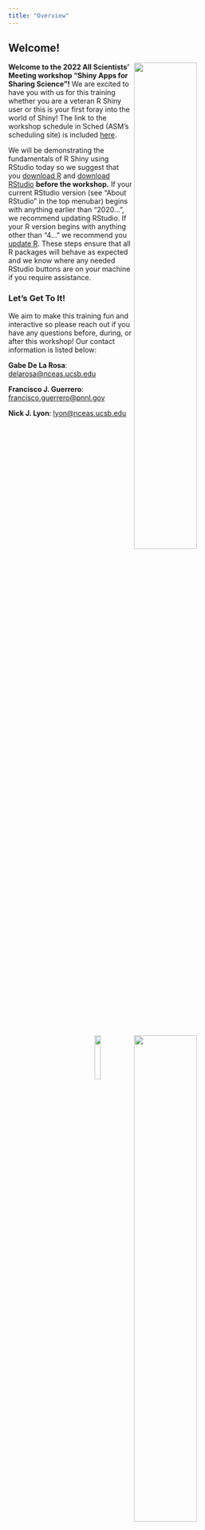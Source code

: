 ```yaml
---
title: "Overview"
---
```


## Welcome!

<img src="images/lter-logo-wide.png" align="right" width="50%"/>

<img src="images/nceas-logo-wide.png" align="right" width="50%"/>

**Welcome to the 2022 All Scientists' Meeting workshop "Shiny Apps for Sharing Science"!** We are excited to have you with us for this training whether you are a veteran R Shiny user or this is your first foray into the world of Shiny! The link to the workshop schedule in Sched (ASM's scheduling site) is included [here](https://2022lterasm.sched.com/event/13kyO/22x053-shiny-app-for-sharing-science).

<img src="images/r-shiny-hex.png" align="right" width="15%"/>

We will be demonstrating the fundamentals of R Shiny using RStudio today so we suggest that you [download R](https://www.r-project.org/) and [download RStudio](https://www.rstudio.com/products/rstudio/download/) **before the workshop.** If your current RStudio version (see "About RStudio" in the top menubar) begins with anything earlier than "2020...", we recommend updating RStudio. If your R version begins with anything other than "4..." we recommend you [update R](https://www.r-project.org/). These steps ensure that all R packages will behave as expected and we know where any needed RStudio buttons are on your machine if you require assistance.

### Let's Get To It!

We aim to make this training fun and interactive so please reach out if you have any questions before, during, or after this workshop! Our contact information is listed below:

**Gabe De La Rosa**: [delarosa\@nceas.ucsb.edu](mailto:delarosa@nceas.ucsb.edu){.email}

**Francisco J. Guerrero**: [francisco.guerrero\@pnnl.gov](mailto:francisco.guerrero@pnnl.gov){.email}

**Nick J. Lyon**: [lyon\@nceas.ucsb.edu](mailto:lyon@nceas.ucsb.edu){.email}

